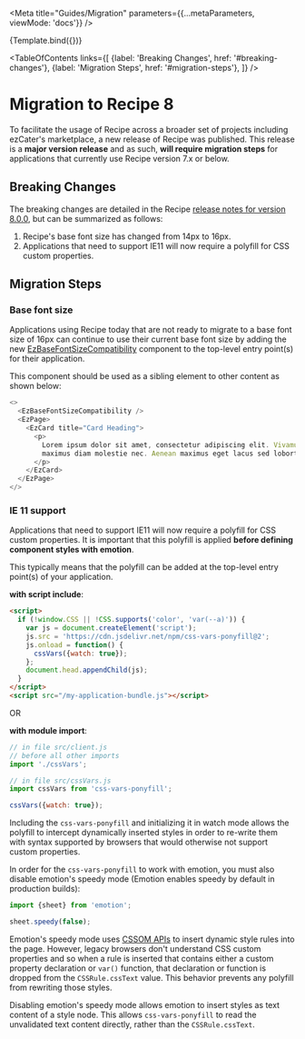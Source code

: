 
<Meta title="Guides/Migration" parameters={{...metaParameters, viewMode: 'docs'}} />


<Story name="v8">{Template.bind({})}</Story>

<TableOfContents
  links={[
    {label: 'Breaking Changes', href: '#breaking-changes'},
    {label: 'Migration Steps', href: '#migration-steps'},
  ]}
/>

# Migration to Recipe 8

To facilitate the usage of Recipe across a broader set of projects including ezCater's marketplace, a new release of Recipe was published. This release is a **major version release** and as such, **will require migration steps** for applications that currently use Recipe version 7.x or below.

## Breaking Changes <a id="breaking-changes" />

The breaking changes are detailed in the Recipe [release notes for version 8.0.0](/changelog/#800---2019-12-16), but can be summarized as follows:

1. Recipe's base font size has changed from 14px to 16px.
2. Applications that need to support IE11 will now require a polyfill for CSS custom properties.

## Migration Steps <a id="migration-steps" />

### Base font size

Applications using Recipe today that are not ready to migrate to a base font size of 16px can continue to use their current base font size by adding the new [EzBaseFontSizeCompatibility](/components/ez-base-font-size-compatibility) component to the top-level entry point(s) for their application.

This component should be used as a sibling element to other content as shown below:

```js
<>
  <EzBaseFontSizeCompatibility />
  <EzPage>
    <EzCard title="Card Heading">
      <p>
        Lorem ipsum dolor sit amet, consectetur adipiscing elit. Vivamus ultrices finibus purus, in
        maximus diam molestie nec. Aenean maximus eget lacus sed lobortis.
      </p>
    </EzCard>
  </EzPage>
</>
```

### IE 11 support

Applications that need to support IE11 will now require a polyfill for CSS custom properties. It is important that this polyfill is applied **before defining component styles with emotion**.

This typically means that the polyfill can be added at the top-level entry point(s) of your application.

**with script include**:

```html
<script>
  if (!window.CSS || !CSS.supports('color', 'var(--a)')) {
    var js = document.createElement('script');
    js.src = 'https://cdn.jsdelivr.net/npm/css-vars-ponyfill@2';
    js.onload = function() {
      cssVars({watch: true});
    };
    document.head.appendChild(js);
  }
</script>
<script src="/my-application-bundle.js"></script>
```

OR

**with module import**:

```js
// in file src/client.js
// before all other imports
import './cssVars';

// in file src/cssVars.js
import cssVars from 'css-vars-ponyfill';

cssVars({watch: true});
```

Including the `css-vars-ponyfill` and initializing it in watch mode allows the polyfill to intercept dynamically inserted styles in order to re-write them with syntax supported by browsers that would otherwise not support custom properties.

In order for the `css-vars-ponyfill` to work with emotion, you must also disable emotion's speedy mode (Emotion enables speedy by default in production builds):

```js
import {sheet} from 'emotion';

sheet.speedy(false);
```

Emotion's speedy mode uses [CSSOM APIs](https://developer.mozilla.org/en-US/docs/Web/API/CSS_Object_Model) to insert dynamic style rules into the page. However, legacy browsers don't understand CSS custom properties and so when a rule is inserted that contains either a custom property declaration or `var()` function, that declaration or function is dropped from the `CSSRule.cssText` value. This behavior prevents any polyfill from rewriting those styles.

Disabling emotion's speedy mode allows emotion to insert styles as text content of a style node. This allows `css-vars-ponyfill` to read the unvalidated text content directly, rather than the `CSSRule.cssText`.

